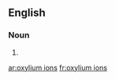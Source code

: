 ==English==

===Noun===
{{head|en|noun plural form}}

# {{plural of|oxylium ion|lang=en}}

[[ar:oxylium ions]]
[[fr:oxylium ions]]